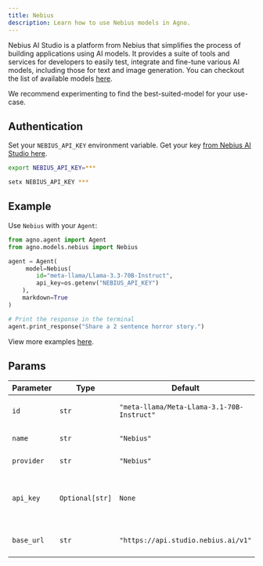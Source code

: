 ```yaml
---
title: Nebius
description: Learn how to use Nebius models in Agno.
---
```


Nebius AI Studio is a platform from Nebius that simplifies the process of building applications using AI models. It provides a suite of tools and services for developers to easily test, integrate and fine-tune various AI models, including those for text and image generation.
You can checkout the list of available models [here](https://studio.nebius.com/).

We recommend experimenting to find the best-suited-model for your use-case.

## Authentication

Set your `NEBIUS_API_KEY` environment variable. Get your key [from Nebius AI Studio here](https://studio.nebius.com/?modals=create-api-key).

<CodeGroup>

```bash Mac
export NEBIUS_API_KEY=***
```

```bash Windows
setx NEBIUS_API_KEY ***
```

</CodeGroup>

## Example

Use `Nebius` with your `Agent`:

<CodeGroup>

```python agent.py
from agno.agent import Agent
from agno.models.nebius import Nebius

agent = Agent(
     model=Nebius(
        id="meta-llama/Llama-3.3-70B-Instruct",
        api_key=os.getenv("NEBIUS_API_KEY")
    ),
    markdown=True
)

# Print the response in the terminal
agent.print_response("Share a 2 sentence horror story.")
```

</CodeGroup>

<Note> View more examples [here](/examples/models/nebius/basic). </Note>

## Params

| Parameter    | Type               | Default                        | Description                                                           |
| ------------ | ------------------ | ------------------------------ | --------------------------------------------------------------------- |
| `id`         | `str`              | `"meta-llama/Meta-Llama-3.1-70B-Instruct"` | The id of the Nebius model to use                     |
| `name`       | `str`              | `"Nebius"`                     | The name of the model                                                 |
| `provider`   | `str`              | `"Nebius"`                     | The provider of the model                                             |
| `api_key`    | `Optional[str]`    | `None`                         | The API key for Nebius (defaults to NEBIUS_API_KEY env var)          |
| `base_url`   | `str`              | `"https://api.studio.nebius.ai/v1"` | The base URL for the Nebius API                                |
